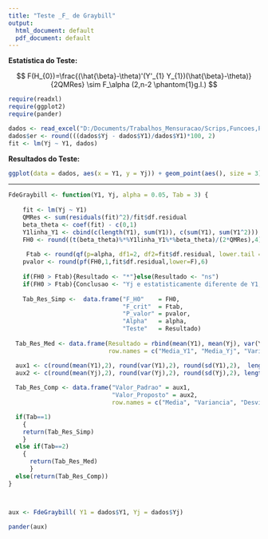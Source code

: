 ```yaml
---
title: "Teste _F_ de Graybill"
output:
  html_document: default
  pdf_document: default
---
```


**Estatística do Teste:**

$$ F(H_{0})=\frac{(\hat{\beta}-\theta)'(Y'_{1} Y_{1})(\hat{\beta}-\theta)}{2QMRes}  \sim F_\alpha (2,n-2 \phantom{1}g.l.) $$


```r

require(readxl)
require(ggplot2)
require(pander)

dados <- read_excel("D:/Documents/Trabalhos_Mensuracao/Scrips,Funcoes,Planilhas_automaticas/Graybill_R/graybill_dados.xlsx", sheet = "graybill")
dados$er <- round(((dados$Yj - dados$Y1)/dados$Y1)*100, 2)
fit <- lm(Yj ~ Y1, dados)

```

**Resultados do Teste:**

```r

ggplot(data = dados, aes(x = Y1, y = Yj)) + geom_point(aes(), size = 3) + labs(x="Valor Padrão", y="Valor Proposto", title = "Comparação \n (Método proposto e alternativo)") + geom_smooth(method="lm", colour="red") + theme(axis.title=element_text(size=12, face= "bold" ), plot.title=element_text(size=14,face="bold") ) + coord_cartesian(xlim = c(0, max(dados$Y1 + 0.3)), ylim = c(0, max(dados$Yj + 0.3)))

```

***

```r

FdeGraybill <- function(Y1, Yj, alpha = 0.05, Tab = 3) {
  
    fit <- lm(Yj ~ Y1)
    QMRes <- sum(residuals(fit)^2)/fit$df.residual
    beta_theta <- coef(fit) - c(0,1)
    Y1linha_Y1 <- cbind(c(length(Y1), sum(Y1)), c(sum(Y1), sum(Y1^2)))
    FH0 <- round((t(beta_theta)%*%Y1linha_Y1%*%beta_theta)/(2*QMRes),4)
   
     Ftab <- round(qf(p=alpha, df1=2, df2=fit$df.residual, lower.tail = FALSE),4)
    pvalor <- round(pf(FH0,1,fit$df.residual,lower=F),6)
   
    if(FH0 > Ftab){Resultado <- "*"}else(Resultado <- "ns")  
    if(FH0 > Ftab){Conclusao <- "Yj e estatisticamente diferente de Y1, para o alpha estabelecido"}else{Conclusao <- "Yj e estatisticamente igual a Y1, para o alpha estabelecido"}
    
    Tab_Res_Simp <-  data.frame("F_H0"    = FH0, 
                                "F_crit"  = Ftab, 
                                "P_valor" = pvalor, 
                                "Alpha"   = alpha,
                                "Teste"   = Resultado) 
    
  Tab_Res_Med <- data.frame(Resultado = rbind(mean(Y1), mean(Yj), var(Y1), var(Yj), sd(Y1), sd(Yj), length(Y1), 2, fit$df.residual, Ftab, FH0, alpha, pvalor),
                            row.names = c("Media_Y1", "Media_Yj", "Variancia_Y1", "Variancia_Yj", "Desvio_Padrao_Y1", "Desvio_Padrao_Yj", "Observacoes", "g.l.1", "g.l.2", "F_crit", "F_H0", "alpha",  "p valor") )

  aux1 <- c(round(mean(Y1),2), round(var(Y1),2), round(sd(Y1),2),  length(Y1), 2, Ftab, FH0, alpha, pvalor, Resultado, Conclusao)
  aux2 <- c(round(mean(Yj),2), round(var(Yj),2), round(sd(Yj),2), length(Yj), fit$df.residual, " ", " ", " ", " ", " ", " ")
  
  Tab_Res_Comp <- data.frame("Valor_Padrao" = aux1,
                             "Valor_Proposto" = aux2, 
                             row.names = c("Media", "Variancia", "Desvio_Padrao", "Observacoes", "g.l.", "F_Critico", "F_H0", "Alpha", "P-valor" ,"Teste", "Conclusao") )

  if(Tab==1)
    {
    return(Tab_Res_Simp)
    } 
  else if(Tab==2)
    {
      return(Tab_Res_Med)
      }
  else(return(Tab_Res_Comp))
}



aux <- FdeGraybill( Y1 = dados$Y1, Yj = dados$Yj)

pander(aux)

```

